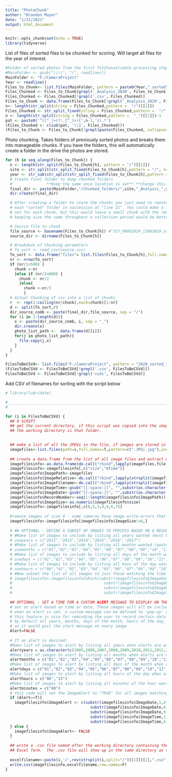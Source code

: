 ```yaml
---
title: "PhotoChunk"
author: "Brandon Mayer"
date: "1/21/2021"
output: html_document
---
```


```r
knitr::opts_chunk$set(echo = TRUE)
library(tidyverse)

```
List of files of sorted files to be chunked for scoring. Will target all files for the year of interest. 
```r
#Folder of sorted photos from the first Txt2Consolidate processing step. Readline for efficiency. 
#MainFolder <- gsub("\\\\", "/", readline())
MainFolder <- "F:/CameraProject"
Year <- readline()
Files_to_Chunk<- list.files(MainFolder, pattern = paste0(Year,"_sorted"),recursive = T,include.dirs = T,full.names = T) 
Files_Chunked <- Files_to_Chunk[grepl('_Analysis_2020', Files_to_Chunk)]
Files_Chunked <- Files_Chunked[!grepl('.csv', Files_Chunked)]
Files_to_Chunk <- data.frame(Files_to_Chunk[!grepl('_Analysis_2020', Files_to_Chunk)])
n<- length(str_split(string = Files_Chunked,pattern =  "/")[[1]])
Files_Chunked <- str_split_fixed(string = Files_Chunked,pattern =  "/",n = n)[,n]
n <- length(str_split(string = Files_Chunked,pattern =  "_")[[1]])-1
pat <- paste0('^([^_]+(?:_[^_]+){',n-1,'}).*')
(Files_Chunked <- c(sub(pat, '\\1', Files_Chunked)))
(Files_to_Chunk <- Files_to_Chunk[!grepl(paste(Files_Chunked, collapse="|"), Files_to_Chunk[[1]]),])
```

Photo chunking. 
Takes folders of previously sorted photos and breaks them into manageable chunks. If you have the folders, this will automatically create a folder in the drive the photos are stored. 

```r


for (h in seq_along(Files_to_Chunk)) {
  n <- length(str_split(Files_to_Chunk[h], pattern = "/")[[1]])
  site <- str_split(str_split_fixed(Files_to_Chunk[h],pattern = "/", n=n)[n],pattern = "_")[[1]][1]
  year <- str_sub(str_split(str_split_fixed(Files_to_Chunk[h],pattern = "/", n=n)[5],pattern = "_")[[1]][3],-4,-1)
  # Create final folder to dump chunked folders
  #               **Keep the same once location is set** **Change this depending on site**
  final_dir <- paste(MainFolder,"/Chunked_folders/",site,"_Analysis_",year, sep = "") 
  dir.create(final_dir)

  # After creating a folder to store the chunks you just need to reenter 
  # each "sorted" folder in succession at "line 21". You could make a for-loop with the same chunk size
  # set for each chunk, but this would leave a small chunk with the remaining photos. I figured 
  # keeping size the same throughout a collection period would be better for planning. 

  # Source file to chunk
  file_source <- basename(Files_to_Chunk[h]) #"JCY_09082019_11082019_sorted"
  source_dir <- dirname(Files_to_Chunk[h])

  # Breakdown of Chunking parameters
  # To_sort <- read_csv(source_csv)
  To_sort <- data.frame("files"= list.files(Files_to_Chunk[h],full.names = T))
  nr <- nrow(To_sort)
  if (nr/2<500) {
    chunk <-nr  
    }else if (nr/2<800) {
      chunk <- nr/2
      }else{
        chunk <-nr/3  
        }
  # Actual Chunking of csv into a list of chunks
  r  <- rep(1:ceiling(nr/chunk),each=chunk)[1:nr]
  d <- split(To_sort,r)
  dir_source_comb <- paste(final_dir,file_source, sep = "/")
  for (i in 1:length(d)){
    x <- paste(dir_source_comb, i, sep = "_")
    dir.create(x)
    photo_list_path <-  data.frame(d[[i]])
    for(j in photo_list_path){
      file.copy(j,x)
    }
  }
}

FilesToBeCSVd<- list.files("F:/CameraProject", pattern = "2020_sorted_",recursive = T,include.dirs = T,full.names = T)
(FilesToBeCSVd <- FilesToBeCSVd[!grepl('.csv', FilesToBeCSVd)])
FilesToBeCSVd <- FilesToBeCSVd[!grepl('vids', FilesToBeCSVd)]


```
Add CSV of filenames for sorting with the script below

```r
# library(lubridate)

#________________________________________________________________________________________________________________________-
# 

for (i in FilesToBeCSVd) {
  ## R SCRIPT
  ## get the current directory, if this script was copied into the image storage folder, then
  ## the working directory is that folder.

  
  ## make a list of all the JPEGs in the file, if images are stored in some other format, update the code below
  imagefiles<-list.files(path=i,full.names=T,pattern=c(".JPG|.jpg"),include.dirs = T,recursive=T)
  
  ## create a data.frame from the list of all image files and extract metadata associated with each image	
  imagefilesinfo<-as.data.frame(do.call("rbind",lapply(imagefiles,file.info)))
  imagefilesinfo<-imagefilesinfo[,c("size","mtime")]
  imagefilesinfo$ImagePath<-imagefiles
  imagefilesinfo$ImageRelative<-do.call("rbind",lapply(strsplit(imagefiles,split=paste(i,"/",sep="")),rev))[,1]
  imagefilesinfo$ImageFilename<-do.call("rbind",lapply(strsplit(imagefiles,split="/"),rev))[,1]
  imagefilesinfo$ImageTime<-gsub("[[:space:]]", "",substr(as.character(imagefilesinfo$mtime),regexpr(":",imagefilesinfo$mtime)-2,regexpr(":",imagefilesinfo$mtime)+5))
  imagefilesinfo$ImageDate<-gsub("[[:space:]]", "",substr(as.character(imagefilesinfo$mtime),1,10))
  imagefilesinfo$RecordNumber<-seq(1:length(imagefilesinfo$ImagePath))
  imagefilesinfo$ImageSize<-as.numeric(imagefilesinfo$size)
  imagefilesinfo<-imagefilesinfo[,c(8,5,3,4,9,6,7)]
  
  #remove images of size 0 - some cameras have image write-errors that cannot be processed
  imagefilesinfo<-imagefilesinfo[imagefilesinfo$ImageSize!=0,]
  
  # ## OPTIONAL - DEFINE A SUBSET OF IMAGES TO PROCESS BASED ON A REGULAR TIME SCHEDULE
  # #Make list of images to include by listing all years wanted (must be four-digit years: 2015,2016,...)
  # useyears = c("2012","2013","2014","2015","2016","2017")
  # #Make list of images to include by listing all months wanted (quotes are necessary as it must be two-digit months: c("01","02",...))
  # usemonths = c("01","02","03","04","05","06","07","08","09","10","11","12")
  # #Make list of images to include by listing all days of the month wanted (must be two-digit days: 01,02,...)
  # usedays = c("01","02","03","04","05","06","07","08","09","10","11","12","13","14","15","16","17","18","19","20","21","22","23","24","25","26","27","28","29","30","31")
  # #Make list of images to include by listing all hous of the day wanted (must be two-digit hours: 01,02,...)
  # usehours = c("00","01","02","03","04","05","06","07","08","09","10","11","12","13","14","15","16","17","18","19","20","21","22","23")
  # #Now subset the list of all images to just those matching the time criteria above
  # imagefilesinfo<-imagefilesinfo[which(substr(imagefilesinfo$ImageDate,1,4) %in% useyears &
  #                                        substr(imagefilesinfo$ImageDate,6,7) %in% usemonths &
  #                                        substr(imagefilesinfo$ImageDate,9,10) %in% usedays &
  #                                        substr(imagefilesinfo$ImageTime,1,2) %in% usehours),]
  
  ## OPTIONAL - SET A TIME FOR A CUSTOM ALERT MESSAGE TO DISPLAY ON THE EXCEL FORM
  # set an alert based on time or date, These images will all be included but the 'ImageAlert' will be set to True. If no Alert is Desired, set Alert=F.
  # when an alert is set, a custom message can be defined to 'pop-up' on the excel form for every image with Altert set to TRUE.
  # this feature is nice for reminding the user to record certain data types that are not necessarily recorded for every image (e.g. temperature)
  # by default all years, months, days of the month, hours of the day, and minutes of the hour are listed for alerts which would slow down data entry
  # as it would post the alert message on every image
  Alert=FALSE
  
  # If an alert is desired:
  #Make list of images to alert by listing all years when alerts are wanted (must be four-digit years: 2015,2016,...)
  alertyears = as.character(c(2005,2006,2007,2008,2009,2010,2011,2012,2013,2014,2015,2016,2017,2018,2019,2020))
  #Make list of images to alert by listing all months when alerts are wanted (quotes are necessary as it must be two-digit months: c("01","02",...))
  alertmonths = c("01","02","03","04","05","06","07","08","09","10","11","12")
  #Make list of images to alert by listing all days of the month when alerts are wanted (must be two-digit days: 01,02,...)
  alertdays = c("01","02","03","04","05","06","07","08","09","10","11","12","13","14","15","16","17","18","19","20","21","22","23","24","25","26","27","28","29","30","31")
  #Make list of images to alert by listing all hours of the day when alerts are wanted (must be two-digit hours: 01,02,...)
  alerthours = c("06","15")
  #Make list of images to alert by listing all minutes of the hour wanted (must be two-digit minutes: 01,02,...)
  alertminutes = c("00")
  # this code will set the ImageAlert to "TRUE" for all images matching the above specified time conditions
  if (Alert==T){
    imagefilesinfo$ImageAlert <- c(substr(imagefilesinfo$ImageDate,1,4) %in% alertyears & 
                                     substr(imagefilesinfo$ImageDate,6,7) %in% alertmonths & 
                                     substr(imagefilesinfo$ImageDate,9,10) %in% alertdays & 
                                     substr(imagefilesinfo$ImageTime,1,2) %in% alerthours & 
                                     substr(imagefilesinfo$ImageTime,4,5) %in% alertminutes)
  } else {
    imagefilesinfo$ImageAlert<- FALSE
  }
  
  ## write a .csv file named after the working directory containing the image data.  All the data from this .csv file should be copied into the 
  ## Excel form.  The .csv file will show up in the same directory as this script once this script is run.
  
  excelfilename<-paste(i,'/',rev(strsplit(i,split="/")[[1]])[1],".csv",sep="")
  write.csv(imagefilesinfo,excelfilename,row.names=F)
}
```

